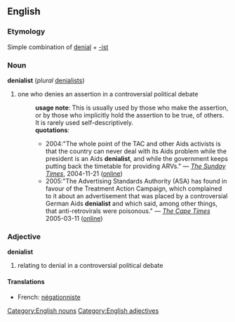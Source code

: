 ==English==
=== Etymology ===
Simple combination of [[denial]] + [[-ist]]
=== Noun ===
[[Category:English nouns]]
'''denialist''' (''plural'' [[denialists]])
# one who denies an assertion in a controversial political debate
#:'''usage note''': This is usually used by those who make the assertion, or by those who implicitly hold the assertion to be true, of others.  It is rarely used self-descriptively.
#:'''quotations''':
#:*2004:"The whole point of the TAC and other Aids activists is that the country can never deal with its Aids problem while the president is an Aids '''denialist''', and while the government keeps putting back the timetable for providing ARVs." &mdash; ''[[w:The Sunday Times|The Sunday Times]]'', 2004-11-21 ([http://www.timesonline.co.uk/article/0,,2092-1367503,00.html online])
#:*2005:"The Advertising Standards Authority (ASA) has found in favour of the Treatment Action Campaign, which complained to it about an advertisement that was placed by a controversial German Aids '''denialist''' and which said, among other things, that anti-retrovirals were poisonous." &mdash; ''[[w:The Cape Times|The Cape Times]]'' 2005-03-11 ([http://www.capetimes.co.za/index.php?fSectionId=271&fArticleId=2443028 online])
=== Adjective ===
[[Category:English adjectives]]
'''denialist'''
# relating to denial in a controversial political debate
==== Translations ====
* French: [[négationniste]]